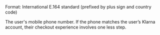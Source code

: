 <ParamField body="Phone" type="string">  
Format: International E.164 standard (prefixed by plus sign and country code)

The user's mobile phone number. If the phone matches the user’s Klarna account, their checkout experience involves one less step.  
</ParamField>